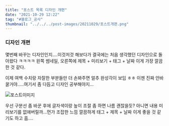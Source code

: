 ```yaml
---
title: "포스트 목록 디자인 개편"
date: "2021-10-29 12:22"
tag: "#블로그_공사"
thumbnail: "../../../post-images/20211029/포스트개편.png"
---
```


### 디자인 개편

몇번째 바꾸는 디자인인지....이것저것 해보다가 결국에는 처음 생각했던 디자인으로 돌아왔다 ㅋㅋㅋㅋ 왼쪽 썸네일, 오른쪽에 제목 + 미리보기 + 태그 + 날짜 이게 가장 깔끔한 것 같다. 

이제 여백 수치랑 자잘한 부분들만 더 손봐주면 얼추 완성각이 보임 ㅎㅎ 이젠 진짜 안바꿀거야.....여기서 좀 다듬고 디자인 공부해야지...

![포스트이미지](../../../post-images/20211029/포스트개편.png)

우선 구분선 좀 바꾼 후에 글자색이랑 높이 조절 좀 하면 나름 괜찮을듯? 아니면 내용 미리보기를 없애버릴까...먼가 조잡한 느낌 깔끔하게 태그 + 제목 + 날짜 이게 좋을 것 같기도 하고 흠....